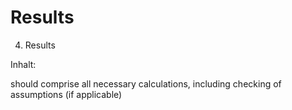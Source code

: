 # Results

4. Results

Inhalt:

should comprise all necessary calculations, including checking of assumptions (if
applicable)